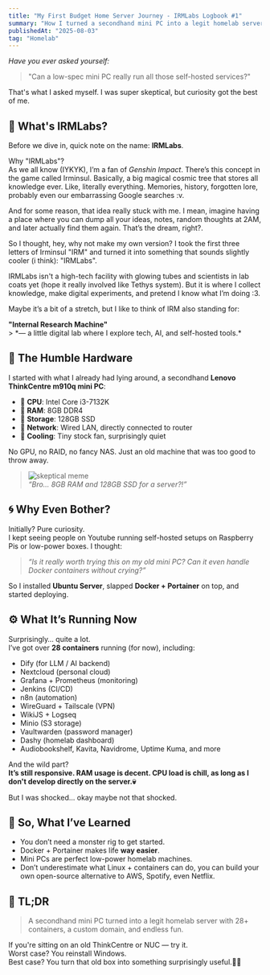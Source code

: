 ```yaml
---
title: "My First Budget Home Server Journey - IRMLabs Logbook #1"
summary: "How I turned a secondhand mini PC into a legit homelab server running 28+ Docker containers"
publishedAt: "2025-08-03"
tag: "Homelab"
---
```


*Have you ever asked yourself:*  
> "Can a low-spec mini PC really run all those self-hosted services?"

That's what I asked myself. I was super skeptical, but curiosity got the best of me.


## 🧬 What's IRMLabs?

Before we dive in, quick note on the name: **IRMLabs**.

Why "IRMLabs"?  
As we all know (IYKYK), I’m a fan of *Genshin Impact*.
There’s this concept in the game called Irminsul. Basically, a big magical cosmic tree that stores all knowledge ever. Like, literally everything. Memories, history, forgotten lore, probably even our embarrassing Google searches :v.

And for some reason, that idea really stuck with me. I mean, imagine having a place where you can dump all your ideas, notes, random thoughts at 2AM, and later actually find them again. That’s the dream, right?.

So I thought, hey, why not make my own version?
I took the first three letters of Irminsul "IRM" and turned it into something that sounds slightly cooler (i think): "IRMLabs".

IRMLabs isn't a high-tech facility with glowing tubes and scientists in lab coats yet (hope it really involved like Tethys system).
But it is where I collect knowledge, make digital experiments, and pretend I know what I’m doing :3.

Maybe it’s a bit of a stretch, but I like to think of IRM also standing for:

<div style={{ textAlign: "center" }}>
  <strong>"Internal Research Machine"</strong><br />
</div>
> *— a little digital lab where I explore tech, AI, and self-hosted tools.*

## 🧰 The Humble Hardware

I started with what I already had lying around, a secondhand **Lenovo ThinkCentre m910q mini PC**:

- 🧠 **CPU**: Intel Core i3-7132K  
- 🧵 **RAM**: 8GB DDR4  
- 💾 **Storage**: 128GB SSD  
- 🔌 **Network**: Wired LAN, directly connected to router  
- 🧊 **Cooling**: Tiny stock fan, surprisingly quiet

No GPU, no RAID, no fancy NAS. Just an old machine that was too good to throw away.

> ![skeptical meme](https://media.giphy.com/media/v1.Y2lkPWVjZjA1ZTQ3N3hpeTVmM3M5NTU4aXYwZjFsMGQyNjN0NjFjcjE1OG5oamo0MDF4NSZlcD12MV9naWZzX3JlbGF0ZWQmY3Q9Zw/KrLqtbe8PGEDe/giphy.gif)  
> *“Bro… 8GB RAM and 128GB SSD for a server?!”*

## 🌀 Why Even Bother?

Initially? Pure curiosity.  
I kept seeing people on Youtube running self-hosted setups on Raspberry Pis or low-power boxes. I thought:

> *“Is it really worth trying this on my old mini PC? Can it even handle Docker containers without crying?”*

So I installed **Ubuntu Server**, slapped **Docker + Portainer** on top, and started deploying.


## ⚙️ What It’s Running Now

Surprisingly… quite a lot.  
I’ve got over **28 containers** running (for now), including:

- Dify (for LLM / AI backend)
- Nextcloud (personal cloud)
- Grafana + Prometheus (monitoring)
- Jenkins (CI/CD)
- n8n (automation)
- WireGuard + Tailscale (VPN)
- WikiJS + Logseq
- Minio (S3 storage)
- Vaultwarden (password manager)
- Dashy (homelab dashboard)
- Audiobookshelf, Kavita, Navidrome, Uptime Kuma, and more

And the wild part?  
**It’s still responsive. RAM usage is decent. CPU load is chill, as long as I don't develop directly on the server.💀**

But I was shocked... okay maybe not that shocked.

## 🧪 So, What I’ve Learned

- You don’t need a monster rig to get started.
- Docker + Portainer makes life **way easier**.
- Mini PCs are perfect low-power homelab machines.
- Don’t underestimate what Linux + containers can do, you can build your own open-source alternative to AWS, Spotify, even Netflix.
## 📌 TL;DR

> A secondhand mini PC turned into a legit homelab server with 28+ containers, a custom domain, and endless fun.

If you're sitting on an old ThinkCentre or NUC — try it.  
Worst case? You reinstall Windows.  
Best case? You turn that old box into something surprisingly useful.🧠✨